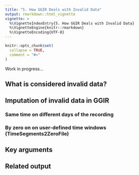 ```yaml
---
title: "5. How GGIR Deals with Invalid Data"
output: rmarkdown::html_vignette
vignette: >
  %\VignetteIndexEntry{5. How GGIR Deals with Invalid Data}
  %\VignetteEngine{knitr::rmarkdown}
  %\VignetteEncoding{UTF-8}
---
```


```r
knitr::opts_chunk$set(
  collapse = TRUE,
  comment = "#>"
)
```

Work in progress...

## What is considered invalid data?

## Imputation of invalid data in GGIR

### Same time on different days of the recording

### By zero on on user-defined time windows (TimeSegments2ZeroFile)

## Key arguments

## Related output

